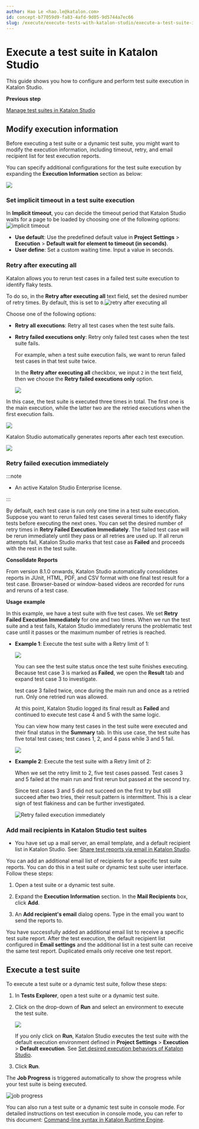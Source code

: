 ```yaml
---
author: Hao Le <hao.le@katalon.com>
id: concept-b77059d9-fa83-4afd-9d05-9d5744a7ec66
slug: /execute/execute-tests-with-katalon-studio/execute-a-test-suite-in-katalon-studio
---
```


# Execute a test suite in Katalon Studio

This guide shows you how to configure and perform test suite execution in Katalon Studio.

**Previous step**  


[Manage test suites in Katalon Studio](/organize/manage-tests/test-suite/manage-test-suites-in-katalon-studio)

## Modify execution information

Before executing a test suite or a dynamic test suite, you might want to modify the execution information, including timeout, retry, and email recipient list for test execution reports.

You can specify additional configurations for the test suite execution by expanding the **Execution Information** section as below:

<img src="/doc_images/Documents/Execute/Execute_tests_in_Katalon_Studio/execute-a-test-suite/image/ks-execution-information.png" width={700} />

### Set implicit timeout in a test suite execution

In **Implicit timeout**, you can decide the timeout period that Katalon Studio waits for a page to be loaded by choosing one of the following options:<img src="https://github.com/katalon-studio/docs-images/raw/master/katalon-studio/docs/create-test-suite/implicit-timeout.png" width={500} alt="implicit timeout" />

-   **Use default**: Use the predefined default value in **Project Settings** &gt; **Execution** &gt; **Default wait for element to timeout \(in seconds\)**.
-   **User define**: Set a custom waiting time. Input a value in seconds.

### Retry after executing all

Katalon allows you to rerun test cases in a failed test suite execution to identify flaky tests.

To do so, in the **Retry after executing all** text field, set the desired number of retry times. By default, this is set to <code>0</code>.<img src="https://github.com/katalon-studio/docs-images/raw/master/katalon-studio/docs/dynamic-test-suite-ks/KS-DYNAMIC-Retry-options.png" width={350} alt="retry after executing all" />

Choose one of the following options:

-   **Retry all executions**: Retry all test cases when the test suite fails.
-   **Retry failed executions only**: Retry only failed test cases when the test suite fails.

    For example, when a test suite execution fails, we want to rerun failed test cases in that test suite twice.

    In the **Retry after executing all** checkbox, we input <code>2</code> in the text field, then we choose the **Retry failed executions only** option.

    <img src="/doc_images/Documents/Execute/Execute_tests_in_Katalon_Studio/execute-a-test-suite/image/ks-retry-failed-executions-only.png" width={350} />


In this case, the test suite is executed three times in total. The first one is the main execution, while the latter two are the retried executions when the first execution fails.

<img src="/doc_images/Documents/Execute/Execute_tests_in_Katalon_Studio/execute-a-test-suite/image/ks-retry-progress.png" width={600} />

Katalon Studio automatically generates reports after each test execution.

<img src="/doc_images/Documents/Execute/Execute_tests_in_Katalon_Studio/execute-a-test-suite/image/ks-report-retry.png" width={500} />

### Retry failed execution immediately


:::note

-   An active Katalon Studio Enterprise license.


:::

By default, each test case is run only one time in a test suite execution. Suppose you want to rerun failed test cases several times to identify flaky tests before executing the next ones. You can set the desired number of retry times in **Retry Failed Execution Immediately**. The failed test case will be rerun immediately until they pass or all retries are used up. If all rerun attempts fail, Katalon Studio marks that test case as **Failed** and proceeds with the rest in the test suite.

**Consolidate Reports**

From version 8.1.0 onwards, Katalon Studio automatically consolidates reports in JUnit, HTML, PDF, and CSV format with one final test result for a test case. Browser-based or window-based videos are recorded for runs and reruns of a test case.

**Usage example**

In this example, we have a test suite with five test cases. We set **Retry Failed Execution Immediately** for one and two times. When we run the test suite and a test fails, Katalon Studio immediately reruns the problematic test case until it passes or the maximum number of retries is reached.

-   **Example 1**: Execute the test suite with a Retry limit of 1:

    <img src="https://github.com/katalon-studio/docs-images/raw/master/katalon-studio/docs/create-test-suite/ts-with-5-tc-and-retry-fail-1.png" width={500} />

    You can see the test suite status once the test suite finishes executing. Because test case 3 is marked as **Failed**, we open the **Result** tab and expand test case 3 to investigate.

    test case 3 failed twice, once during the main run and once as a retried run. Only one retried run was allowed.

    At this point, Katalon Studio logged its final result as **Failed** and continued to execute test case 4 and 5 with the same logic.

    You can view how many test cases in the test suite were executed and their final status in the **Summary** tab. In this use case, the test suite has five total test cases; test cases 1, 2, and 4 pass while 3 and 5 fail.

    <img src="https://github.com/katalon-studio/docs-images/raw/master/katalon-studio/docs/create-test-suite/retry-usage-example-result.png" width={600} />

-   **Example 2**: Execute the test suite with a Retry limit of 2:

    When we set the retry limit to 2, five test cases passed. Test cases 3 and 5 failed at the main run and first rerun but passed at the second try.

    Since test cases 3 and 5 did not succeed on the first try but still succeed after two tries, their result pattern is intermittent. This is a clear sign of test flakiness and can be further investigated.

    <img src="https://github.com/katalon-studio/docs-images/raw/master/katalon-studio/docs/create-test-suite/retry-2-times-result.png" width={600} alt="Retry failed execution immediately" />


### Add mail recipients in Katalon Studio test suites

-   You have set up a mail server, an email template, and a default recipient list in Katalon Studio. See: [Share test reports via email in Katalon Studio](/analyze/reports/manage-reports/share-test-reports-via-email-in-katalon-studio).


You can add an additional email list of recipients for a specific test suite reports. You can do this in a test suite or dynamic test suite user interface. Follow these steps:

1.  Open a test suite or a dynamic test suite.

2.  Expand the **Execution Information** section. In the **Mail Recipients** box, click **Add**.

3.  An **Add recipient's email** dialog opens. Type in the email you want to send the reports to.


You have successfully added an additional email list to receive a specific test suite report. After the test execution, the default recipient list configured in **Email settings** and the additional list in a test suite can receive the same test report. Duplicated emails only receive one test report.

## Execute a test suite

To execute a test suite or a dynamic test suite, follow these steps:

1.  In **Tests Explorer**, open a test suite or a dynamic test suite.

2.  Click on the drop-down of **Run** and select an environment to execute the test suite.

    <img src="/doc_images/Documents/Execute/Execute_tests_in_Katalon_Studio/execute-a-test-case/image/ks-execute-test-suite.png" width={250} />

    If you only click on **Run**, Katalon Studio executes the test suite with the default execution environment defined in **Project Settings** &gt; **Execution** &gt; **Default execution**. See [Set desired execution behaviors of Katalon Studio](/create-tests/manage-projects/project-settings/set-desired-execution-behaviors-of-katalon-studio).

3.  Click **Run**.


The **Job Progress** is triggered automatically to show the progress while your test suite is being executed.

<img src="https://github.com/katalon-studio/docs-images/raw/master/katalon-studio/docs/create-test-suite/job-progress.png" width={600} alt="job progress" />

You can also run a test suite or a dynamic test suite in console mode. For detailed instructions on test execution in console mode, you can refer to this document: [Command-line syntax in Katalon Runtime Engine](/execute/katalon-runtime-engine/command-line-syntax-in-katalon-runtime-engine).